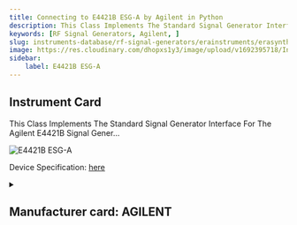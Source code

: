 ```yaml
---
title: Connecting to E4421B ESG-A by Agilent in Python
description: This Class Implements The Standard Signal Generator Interface For The Agilent E4421B Signal Gener...
keywords: [RF Signal Generators, Agilent, ] 
slug: instruments-database/rf-signal-generators/erainstruments/erasynth 
image: https://res.cloudinary.com/dhopxs1y3/image/upload/v1692395718/Instruments/RF%20Signal%20Generators/ERASYNTH/file.png
sidebar:
    label: E4421B ESG-A 
---
```


## Instrument Card

This Class Implements The Standard Signal Generator Interface For The Agilent E4421B Signal Gener...

![E4421B ESG-A](https://res.cloudinary.com/dhopxs1y3/image/upload/v1692395718/Instruments/RF%20Signal%20Generators/ERASYNTH/file.png)

Device Specification: [here](https://www.keysight.com/us/en/support/E4421B/esga-series-analog-rf-signal-generator-3-ghz.html#drivers)

<details style={{ marginTop: "15px"}}>
<summary><h2 style={{display:'inline'}}>Manufacturer card: AGILENT</h2></summary>

![AGILENT](https://res.cloudinary.com/dhopxs1y3/image/upload/v1692126006/Instruments/Vendor%20Logos/Agilent.png)

**Keysight Technologies**, or **Keysight**, is an American company that manufactures electronics test and measurement equipment and software

- Headquarters: USA
- Yearly Revenue (millions, USD): 5420
- Vendor Website: [here](https://www.keysight.com/us/en/home.html)

</details>


<FeaturedInstrumentVideo category="RF_SIGNAL_GENERATORS" />
